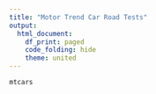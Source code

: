 ```yaml
---
title: "Motor Trend Car Road Tests"
output:
  html_document:
    df_print: paged
    code_folding: hide
    theme: united
---
```


```r
mtcars
```